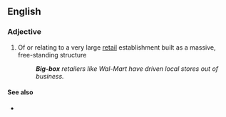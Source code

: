 ==English==

===Adjective===
{{en-adj|head=[[big]]-[[box]]}}

# {{US}} Of or relating to a very large [[retail]] establishment built as a massive, free-standing structure
#: '''''Big-box''' retailers like Wal-Mart have driven local stores out of business.''

====See also====
* {{pedialite|Big-box store}}